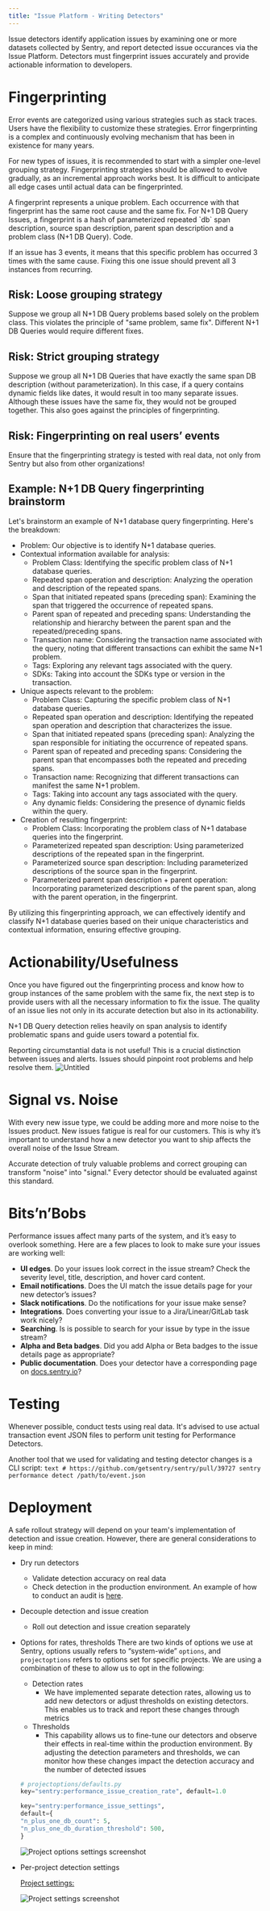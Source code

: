 ```yaml
---
title: "Issue Platform - Writing Detectors"
---
```


Issue detectors identify application issues by examining one or more datasets collected by Sentry, and report detected issue occurances via the <Link to="/issue-platform/">Issue Platform</Link>. Detectors must fingerprint issues accurately and provide actionable information to developers.
# Fingerprinting

Error events are categorized using various strategies such as stack traces. Users have the flexibility to customize these strategies. Error fingerprinting is a complex and continuously evolving mechanism that has been in existence for many years.

For new types of issues, it is recommended to start with a simpler one-level grouping strategy. Fingerprinting strategies should be allowed to evolve gradually, as an incremental approach works best. It is difficult to anticipate all edge cases until actual data can be fingerprinted.

<aside>
    A fingerprint represents a unique problem. Each occurrence with that fingerprint has the same root cause and the same fix. For N+1 DB Query Issues, a fingerprint is a hash of parameterized repeated `db` span description, source span description, parent span description and a problem class (N+1 DB Query). <Link to="https://github.com/getsentry/sentry/blob/master/src/sentry/utils/performance_issues/detectors/n_plus_one_db_span_detector.py#L253-L258">Code</Link>.
</aside>

If an issue has 3 events, it means that this specific problem has occurred 3 times with the same cause. Fixing this one issue should prevent all 3 instances from recurring.

## Risk: Loose grouping strategy

Suppose we group all N+1 DB Query problems based solely on the problem class. This violates the principle of "same problem, same fix". Different N+1 DB Queries would require different fixes.

## Risk: Strict grouping strategy

Suppose we group all N+1 DB Queries that have exactly the same span DB description (without parameterization). In this case, if a query contains dynamic fields like dates, it would result in too many separate issues. Although these issues have the same fix, they would not be grouped together. This also goes against the principles of fingerprinting.

## Risk: Fingerprinting on real users’ events

Ensure that the fingerprinting strategy is tested with real data, not only from Sentry but also from other organizations!

## Example: N+1 DB Query fingerprinting brainstorm
Let's brainstorm an example of N+1 database query fingerprinting. Here's the breakdown:

- Problem: Our objective is to identify N+1 database queries.
- Contextual information available for analysis:
    - Problem Class: Identifying the specific problem class of N+1 database queries.
    - Repeated span operation and description: Analyzing the operation and description of the repeated spans.
    - Span that initiated repeated spans (preceding span): Examining the span that triggered the occurrence of repeated spans.
    - Parent span of repeated and preceding spans: Understanding the relationship and hierarchy between the parent span and the repeated/preceding spans.
    - Transaction name: Considering the transaction name associated with the query, noting that different transactions can exhibit the same N+1 problem.
    - Tags: Exploring any relevant tags associated with the query.
    - SDKs: Taking into account the SDKs type or version in the transaction.
- Unique aspects relevant to the problem:
    - Problem Class: Capturing the specific problem class of N+1 database queries.
    - Repeated span operation and description: Identifying the repeated span operation and description that characterizes the issue.
    - Span that initiated repeated spans (preceding span): Analyzing the span responsible for initiating the occurrence of repeated spans.
    - Parent span of repeated and preceding spans: Considering the parent span that encompasses both the repeated and preceding spans.
    - Transaction name: Recognizing that different transactions can manifest the same N+1 problem.
    - Tags: Taking into account any tags associated with the query.
    - Any dynamic fields: Considering the presence of dynamic fields within the query.
- Creation of resulting fingerprint:
    - Problem Class: Incorporating the problem class of N+1 database queries into the fingerprint.
    - Parameterized repeated span description: Using parameterized descriptions of the repeated span in the fingerprint.
    - Parameterized source span description: Including parameterized descriptions of the source span in the fingerprint.
    - Parameterized parent span description + parent operation: Incorporating parameterized descriptions of the parent span, along with the parent operation, in the fingerprint.

By utilizing this fingerprinting approach, we can effectively identify and classify N+1 database queries based on their unique characteristics and contextual information, ensuring effective grouping.

# Actionability/Usefulness

Once you have figured out the fingerprinting process and know how to group instances of the same problem with the same fix, the next step is to provide users with all the necessary information to fix the issue. The quality of an issue lies not only in its accurate detection but also in its actionability.

N+1 DB Query detection relies heavily on span analysis to identify problematic spans and guide users toward a potential fix.

Reporting circumstantial data is not useful! This is a crucial distinction between issues and alerts. Issues should pinpoint root problems and help resolve them.
![Untitled](img/issuePlatformFingerprinting01.jpg)

# Signal vs. Noise

With every new issue type, we could be adding more and more noise to the Issues product. New issues fatigue is real for our customers. This is why it’s important to understand how a new detector you want to ship affects the overall noise of the Issue Stream.

Accurate detection of truly valuable problems and correct grouping can transform "noise" into "signal." Every detector should be evaluated against this standard.

# Bits’n’Bobs

Performance issues affect many parts of the system, and it’s easy to overlook something. Here are a few places to look to make sure your issues are working well:

- **UI edges**. Do your issues look correct in the issue stream? Check the severity level, title, description, and hover card content.
- **Email notifications**. Does the UI match the issue details page for your new detector’s issues?
- **Slack notifications**. Do the notifications for your issue make sense?
- **Integrations**. Does converting your issue to a Jira/Linear/GitLab task work nicely?
- **Searching**. Is is possible to search for your issue by type in the issue stream?
- **Alpha and Beta badges**.  Did you add Alpha or Beta badges to the issue details page as appropriate?
- **Public documentation**. Does your detector have a corresponding page on [docs.sentry.io](https://docs.sentry.io)?

# Testing

Whenever possible, conduct tests using real data. It's advised to use actual transaction event JSON files to perform unit testing for Performance Detectors.

Another tool that we used for validating and testing detector changes is a CLI script:
    ```text
    # https://github.com/getsentry/sentry/pull/39727
    sentry performance detect /path/to/event.json
    ```

# Deployment

A safe rollout strategy will depend on your team's implementation of detection and issue creation. However, there are general considerations to keep in mind:

- Dry run detectors
    - Validate detection accuracy on real data
    - Check detection in the production environment. An example of how to conduct an audit is [here](https://www.notion.so/How-To-Audit-Performance-Detector-Dry-Runs-5d2c056b55f44e9d8eac1fd1834a4a20).
- Decouple detection and issue creation
    - Roll out detection and issue creation separately
- Options for rates, thresholds
    There are two kinds of options we use at Sentry, options usually refers to “system-wide” `options`, and `projectoptions` refers to options set for specific projects. We are using a combination of these to allow us to opt in the following:

    - Detection rates
        - We have implemented separate detection rates, allowing us to add new detectors or adjust thresholds on existing detectors. This enables us to track and report these changes through metrics
    - Thresholds
        - This capability allows us to fine-tune our detectors and observe their effects in real-time within the production environment. By adjusting the detection parameters and thresholds, we can monitor how these changes impact the detection accuracy and the number of detected issues


    ```python
    # projectoptions/defaults.py
    key="sentry:performance_issue_creation_rate", default=1.0

    key="sentry:performance_issue_settings",
    default={
    "n_plus_one_db_count": 5,
    "n_plus_one_db_duration_threshold": 500,
    }
    ```
    ![Project options settings screenshot](img/issuePlatformFingerprinting02.png)

- Per-project detection settings

    [Project settings:](https://sentry.io/settings/sentry/projects/sentry/performance/)

    ![Project settings screenshot](img/issuePlatformFingerprinting03.png)
